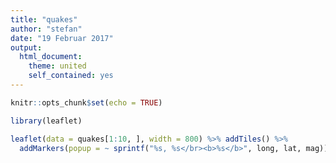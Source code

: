 ```yaml
---
title: "quakes"
author: "stefan"
date: "19 Februar 2017"
output:
  html_document:
    theme: united
    self_contained: yes
---
```


```r
knitr::opts_chunk$set(echo = TRUE)
```

```r
library(leaflet)

leaflet(data = quakes[1:10, ], width = 800) %>% addTiles() %>%
  addMarkers(popup = ~ sprintf("%s, %s</br><b>%s</b>", long, lat, mag))
```
